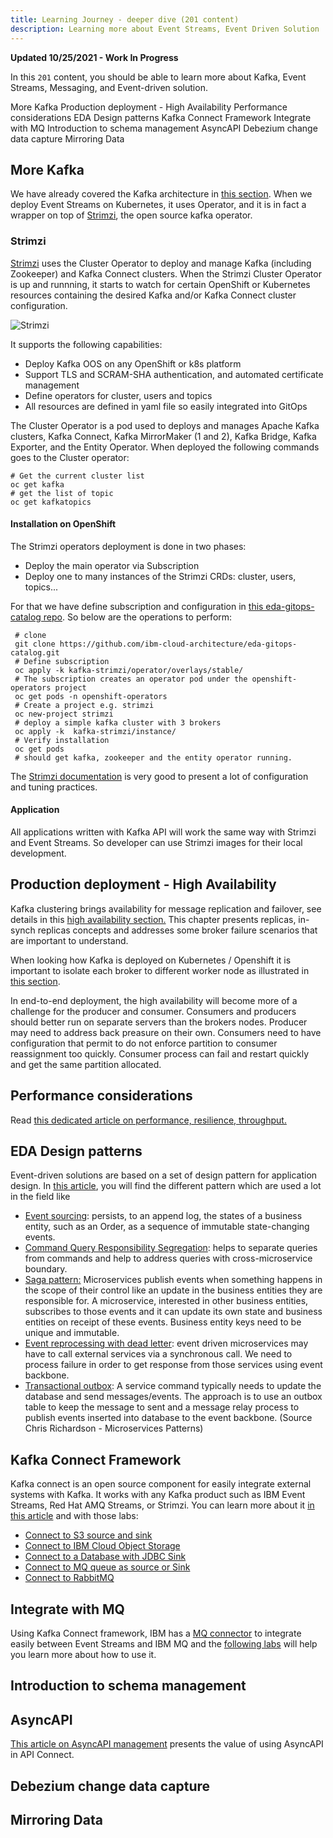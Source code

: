 ```yaml
---
title: Learning Journey - deeper dive (201 content)
description: Learning more about Event Streams, Event Driven Solution
---
```


<InlineNotification kind="warning">
<strong>Updated 10/25/2021 - Work In Progress</strong>
</InlineNotification>

In this `201` content, you should be able to learn more about Kafka, Event Streams, Messaging, and Event-driven solution.

<AnchorLinks>
  <AnchorLink>More Kafka</AnchorLink>
  <AnchorLink>Production deployment - High Availability</AnchorLink>
  <AnchorLink>Performance considerations</AnchorLink>
  <AnchorLink>EDA Design patterns</AnchorLink>
  <AnchorLink>Kafka Connect Framework</AnchorLink>
  <AnchorLink>Integrate with MQ</AnchorLink>
  <AnchorLink>Introduction to schema management</AnchorLink>
  <AnchorLink>AsyncAPI</AnchorLink>
  <AnchorLink>Debezium change data capture</AnchorLink>
  <AnchorLink>Mirroring Data</AnchorLink>
</AnchorLinks>


## More Kafka

We have already covered the Kafka architecture in [this section](https://ibm-cloud-architecture.github.io/refarch-eda/technology/kafka-overview/#kafka-components).
When we deploy Event Streams on Kubernetes, it uses Operator, and it is in fact a wrapper on top of [Strimzi](http://strimzi.io),
the open source kafka operator.

### Strimzi

[Strimzi](https://strimzi.io/) uses the Cluster Operator to deploy and manage Kafka (including Zookeeper) and Kafka Connect clusters. 
When the Strimzi Cluster Operator is up and runnning, it starts to watch for certain OpenShift or Kubernetes resources containing the 
desired Kafka and/or Kafka Connect cluster configuration. 

![Strimzi](./images/strimzi.png)

It supports the following capabilities:

* Deploy Kafka OOS on any OpenShift or k8s platform
* Support TLS and SCRAM-SHA authentication, and automated certificate management
* Define operators for cluster, users and topics
* All resources are defined in yaml file so easily integrated into GitOps

The Cluster Operator is a pod used to deploys and manages Apache Kafka clusters, Kafka 
Connect, Kafka MirrorMaker (1 and 2), Kafka Bridge, Kafka Exporter, and the Entity Operator.
When deployed the following commands goes to the Cluster operator:

```shell
# Get the current cluster list
oc get kafka
# get the list of topic
oc get kafkatopics
```

#### Installation on OpenShift

The Strimzi operators deployment is done in two phases:

* Deploy the main operator via Subscription
* Deploy one to many instances of the Strimzi CRDs: cluster, users, topics...

For that we have define subscription and configuration in [this eda-gitops-catalog repo](https://github.com/ibm-cloud-architecture/eda-gitops-catalog). 
So below are the operations to perform:

```shell
 # clone 
 git clone https://github.com/ibm-cloud-architecture/eda-gitops-catalog.git
 # Define subscription
 oc apply -k kafka-strimzi/operator/overlays/stable/
 # The subscription creates an operator pod under the openshift-operators project
 oc get pods -n openshift-operators
 # Create a project e.g. strimzi
 oc new-project strimzi
 # deploy a simple kafka cluster with 3 brokers
 oc apply -k  kafka-strimzi/instance/
 # Verify installation
 oc get pods
 # should get kafka, zookeeper and the entity operator running.
```

The [Strimzi documentation](https://strimzi.io/docs/operators/latest/using.html) is very good to present a lot of configuration and tuning practices.

#### Application

All applications written with Kafka API will work the same way with Strimzi and Event Streams. So developer
can use Strimzi images for their local development.

## Production deployment - High Availability

Kafka clustering brings availability for message replication and failover, see details in this [high availability section.](/technology/kafka-overview/advance/#high-availability)
This chapter presents replicas, in-synch replicas concepts and addresses some broker failure scenarios that are important to understand.

When looking how Kafka is deployed on Kubernetes / Openshift it is important to isolate each broker
to different worker node as illustrated in [this section](/technology/kafka-overview/advance/#high-availability-in-the-context-of-kubernetes-deployment).

In end-to-end deployment, the high availability will become more of a challenge for the producer and consumer.
Consumers and producers should better run on separate servers than the brokers nodes. Producer may need
to address back preasure on their own. Consumers need to have configuration that permit to do not enforce
partition to consumer reassignment too quickly. Consumer process can fail and restart quickly and get the same partition allocated.

## Performance considerations

Read [this dedicated article on performance, resilience, throughput.](/technology/kafka-overview/advance/#performance-considerations)

## EDA Design patterns 

Event-driven solutions are based on a set of design pattern for application design. In 
[this article](/patterns/intro/), you will find the different pattern which
are used a lot in the field like

* [Event sourcing](/patterns/event-sourcing/): persists, to an append log, the states of a business entity, such as an Order, as a sequence of immutable state-changing events.
* [Command Query Responsibility Segregation](/patterns/cqrs/): helps to separate queries from commands and help to address queries with cross-microservice boundary.
* [Saga pattern:](/patterns/saga/) Microservices publish events when something happens in the scope of their control like an update in the business entities they are responsible for. A microservice, interested in other business entities, subscribes to those events and it can update its own state and business entities on receipt of these events. Business entity keys need to be unique and immutable.
* [Event reprocessing with dead letter](/patterns/dlq/): event driven microservices may have to call external services via a synchronous call. We need to process failure in order to get response from those services using event backbone.
* [Transactional outbox](/patterns/intro/#transactional-outbox): A service command typically needs to update the database and send messages/events.
The approach is to use an outbox table to keep the message to sent and a message relay process to publish events inserted into database to the event backbone. (Source Chris Richardson - Microservices Patterns)


## Kafka Connect Framework

Kafka connect is an open source component for easily integrate external systems with Kafka. 
It works with any Kafka product such as IBM Event Streams, Red Hat AMQ Streams, or Strimzi.
You can learn more about it [in this article](/technology/kafka-connect/) and with those labs:

  * [Connect to S3 source and sink](/use-cases/connect-s3/)
  * [Connect to IBM Cloud Object Storage](/use-cases/connect-cos/)
  * [Connect to a Database with JDBC Sink](/use-cases/connect-jdbc/)
  * [Connect to MQ queue as source or Sink](use-cases/connect-mq/)
  * [Connect to RabbitMQ](/use-cases/connect-rabbitmq/)

## Integrate with MQ

Using Kafka Connect framework, IBM has a [MQ connector]() to integrate easily between Event Streams and IBM MQ
and the [following labs](/use-cases/connect-mq/) will help you learn more about how to use it.

## Introduction to schema management

## AsyncAPI

[This article on AsyncAPI management](/patterns/api-mgt/) presents the value of using AsyncAPI in API Connect.

## Debezium change data capture

## Mirroring Data


